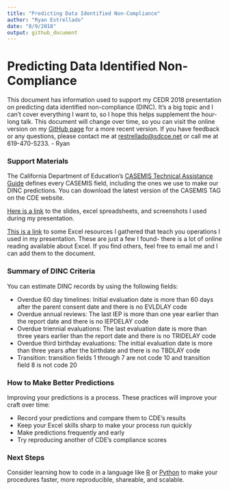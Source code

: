 ```yaml
---
title: "Predicting Data Identified Non-Compliance"
author: "Ryan Estrellado"
date: "8/9/2018"
output: github_document
---
```


# Predicting Data Identified Non-Compliance

This document has information used to support my CEDR 2018 presentation on predicting data identified non-compliance (DINC). It’s a big topic and I can’t cover everything I want to, so I hope this helps supplement the hour-long talk. This document will change over time, so you can visit the online version on my [GitHub page](https://github.com/restrellado/excel_resources/blob/master/one_page_handout.md) for a more recent version. If you have feedback or any questions, please contact me at [restrellado@sdcoe.net](mailto:restrellado@sdcoe.net) or call me at 619-470-5233. - Ryan

### Support Materials

The California Department of Education’s [CASEMIS Technical Assistance Guide](https://www.cde.ca.gov/sp/se/ds/documents/dec2017casemistag.doc) defines every CASEMIS field, including the ones we use to make our DINC predictions. You can download the latest version of the CASEMIS TAG on the CDE website. 

[Here is a link](https://www.dropbox.com/sh/0autz417lgoqbk0/AACuVFYObgf2bBYUe1tkyQjva?dl=0) to the slides, excel spreadsheets, and screenshots I used during my presentation. 

[This is a link](https://github.com/restrellado/excel_resources/blob/master/excel_resources.md) to some Excel resources I gathered that teach you operations I used in my presentation. These are just a few I found- there is a lot of online reading available about Excel. If you find others, feel free to email me and I can add them to the document. 

### Summary of DINC Criteria 

You can estimate DINC records by using the following fields: 

 - Overdue 60 day timelines: Initial evaluation date is more than 60 days after the parent consent date and there is no EVLDLAY code 
 - Overdue annual reviews: The last IEP is more than one year earlier than the report date and there is no IEPDELAY code
 - Overdue triennial evaluations: The last evaluation date is more than three years earlier than the report date and there is no TRIDELAY code
 - Overdue third birthday evaluations: The initial evaluation date is more than three years after the birthdate and there is no TBDLAY code 
 - Transition: transition fields 1 through 7 are not code 10 and transition field 8 is not code 20

### How to Make Better Predictions 

Improving your predictions is a process. These practices will improve your craft over time: 

 - Record your predictions and compare them to CDE's results 
 - Keep your Excel skills sharp to make your process run quickly
 - Make predictions frequently and early
 - Try reproducing another of CDE's compliance scores 

### Next Steps

Consider learning how to code in a language like [R](https://www.r-project.org/about.html) or [Python](https://www.python.org/) to make your procedures faster, more reproducible, shareable, and scalable. 